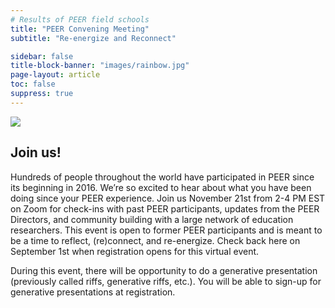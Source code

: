 ```yaml
---
# Results of PEER field schools
title: "PEER Convening Meeting"
subtitle: "Re-energize and Reconnect"

sidebar: false
title-block-banner: "images/rainbow.jpg"
page-layout: article
toc: false
suppress: true
---
```

![](images/convening-meeting.png)

## Join us!
Hundreds of people throughout the world have participated in PEER since its beginning in 2016. We're so excited to hear about what you have been doing since your PEER experience. Join us November 21st from 2-4 PM EST on Zoom for check-ins with past PEER participants, updates from the PEER Directors, and community building with a large network of education researchers. This event is open to former PEER participants and is meant to be a time to reflect, (re)connect, and re-energize. Check back here on September 1st when registration opens for this virtual event.

During this event, there will be opportunity to do a generative presentation (previously called riffs, generative riffs, etc.). You will be able to sign-up for generative presentations at registration. 
